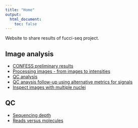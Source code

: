 ```yaml
---
title: "Home"
output:
  html_document:
    toc: false
---
```


Website to share results of fucci-seq project.


## Image analysis

* [CONFESS preliminary results](confess-prelim.html)
* [Processing images - from images to intensities](images-process.html)
* [QC analysis](images-qc.html)
* [QC anaysis follow-up using alternative metrics for signals](images-qc-followup.html)
* [Inspect images with multiple nuclei](images-multiple-nuclei.html)

## QC

* [Sequencing depth](totals.html)
* [Reads versus molecules](reads-v-molecules.html)
